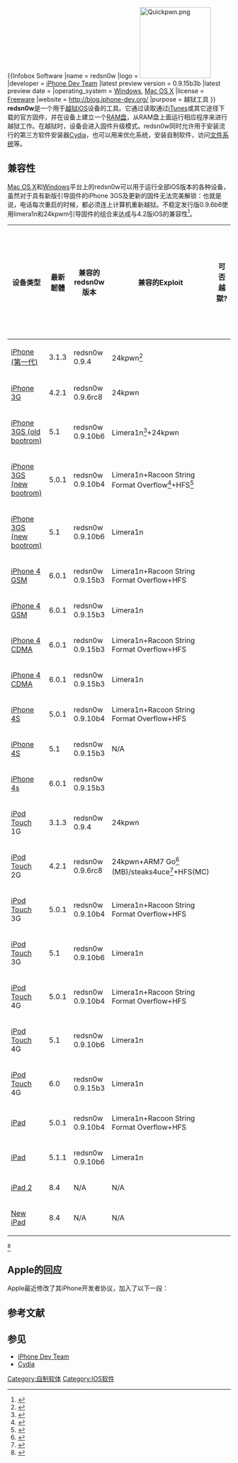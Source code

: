{{lowercase}}  
{{noteTA|G1=IT}}  
{{Infobox Software  
|name = redsn0w  
|logo = [[File:Quickpwn.png|160px]]  
|developer = [[iPhone_Dev_Team|iPhone Dev Team]]  
|latest preview version = 0.9.15b3b<!-- (Windows),0.9.15b3b (Mac), 0.9.15b3b   -->
|latest preview date = {{Start date and age|2012|11|01}}<!--(Mac) {{Start date and age|2012|11|01}(Windows)-->
|operating_system = [[Microsoft_Windows|Windows]], [[Mac_OS_X|Mac OS X]]  
|license = [[Freeware|Freeware]] 
|website = http://blog.iphone-dev.org/{{Wayback|url=http://blog.iphone-dev.org/ |date=20080529143422 }}  
|purpose = 越狱工具  
}}  
'''redsn0w'''是一个用于[[iOS越狱|越狱]][[iOS|iOS]]设备的工具。它通过读取通过[[iTunes|iTunes]]或其它途径下载的官方固件，并在设备上建立一个[[RAM盘|RAM盘]]，从RAM盘上面运行相应程序来进行越狱工作。在越狱时，设备会进入固件升级模式。redsn0w同时允许用于安装流行的第三方软件安装器[[Cydia|Cydia]]，也可以用来优化系统，安装自制软件，访问[[文件系统|文件系统]]等。
  

==兼容性==   
[[Mac_OS_X|Mac OS X]]和[[Windows|Windows]]平台上的redsn0w可以用于运行全部iOS版本的各种设备，虽然对于具有新版引导固件的iPhone 3GS及更新的固件无法完美解锁：也就是说，电话每次重启的时候，都必须连上计算机重新越狱。不稳定发行版0.9.6b6使用limera1n和24kpwm引导固件的组合来达成与4.2版iOS的兼容性<ref name="red0.9.6b6">{{Cite web|url=http://blog.iphone-dev.org/|title=redsn0w 0.9.6b6|date=2010-09-21|work=DevTeam Portal|accessdate=2010-11-26|archive-date=2008-05-29|archive-url=https://web.archive.org/web/20080529143422/http://blog.iphone-dev.org/|dead-url=no}}</ref>。   

{| class="wikitable"   
|-   
! 设备类型 !! 最新韌體 !! 兼容的redsn0w版本 !! 兼容的Exploit !! 可否越獄? !! 是否需要计算机引导   
|-   
| [[iPhone_(第一代)|iPhone (第一代)]] || 3.1.3 || redsn0w 0.9.4 || 24kpwn<ref>{{cite web |url= http://theiphonewiki.com/wiki/index.php?title=0x24000_Segment_Overflow |title= 24kpwn |accessdate= 2012-04-19 |work= The iPhone Wiki |archive-date= 2012-04-23 |archive-url= https://web.archive.org/web/20120423125823/http://theiphonewiki.com/wiki/index.php?title=0x24000_Segment_Overflow |dead-url= no }}</ref> || {{Yes}} || 否   
|-   
| [[iPhone_3G|iPhone 3G]] || 4.2.1 || redsn0w 0.9.6rc8 || 24kpwn || {{Yes}} || 否   
|-   
| [[iPhone_3GS|iPhone 3GS (old bootrom)]] || 5.1 || redsn0w 0.9.10b6 || Limera1n<ref name="limera1n">{{cite web |url= http://theiphonewiki.com/wiki/index.php?title=Limera1n |title= limera1n |accessdate= 2012-04-19 |work= The iPhone Wiki |archive-date= 2012-04-06 |archive-url= https://web.archive.org/web/20120406182139/http://theiphonewiki.com/wiki/index.php?title=Limera1n |dead-url= no }}</ref>+24kpwn || {{Yes}} || 否   
|-   
| [[iPhone_3GS|iPhone 3GS (new bootrom)]] || 5.0.1 || redsn0w 0.9.10b4 || Limera1n+Racoon String Format Overflow<ref name="raccon">{{cite web |url= http://theiphonewiki.com/wiki/index.php?title=Racoon_String_Format_Overflow_Exploit |title= Racoon String Format Overflow |accessdate= 2012-04-19 |work= The iPhone Wiki |archive-date= 2012-04-23 |archive-url= https://web.archive.org/web/20120423131120/http://www.theiphonewiki.com/wiki/index.php?title=Racoon_String_Format_Overflow_Exploit |dead-url= no }}</ref>+HFS<ref name="HFS">{{cite web |url= http://theiphonewiki.com/wiki/index.php?title=HFS_Heap_Overflow |title= HFS |accessdate= 2012-04-19 |work= The iPhone Wiki |archive-date= 2012-04-17 |archive-url= https://web.archive.org/web/20120417192429/http://theiphonewiki.com/wiki/index.php?title=HFS_Heap_Overflow |dead-url= no }}</ref> || {{Yes}} || 否   
|-   
| [[iPhone_3GS|iPhone 3GS (new bootrom)]] || 5.1 || redsn0w 0.9.10b6 || Limera1n || {{Partial|是}} || 是   
|-   
| [[iPhone_4|iPhone 4 GSM]] || 6.0.1 || redsn0w 0.9.15b3 || Limera1n+Racoon String Format Overflow+HFS || {{Yes}} || 否   
|-   
| [[iPhone_4|iPhone 4 GSM]] || 6.0.1 || redsn0w 0.9.15b3 || Limera1n || {{Partial|是}} || 是   
|-   
| [[iPhone_4|iPhone 4 CDMA]] || 6.0.1 || redsn0w 0.9.15b3 || Limera1n+Racoon String Format Overflow+HFS || {{Yes}} || 否   
|-   
| [[iPhone_4|iPhone 4 CDMA]] || 6.0.1 || redsn0w 0.9.15b3 || Limera1n || {{Partial|是}} || 是   
|-  
| [[iPhone_4S|iPhone 4S]] || 5.0.1 || redsn0w 0.9.10b4 || Limera1n+Racoon String Format Overflow+HFS || {{Yes}} || 否  
|-   
| [[iPhone_4S|iPhone 4S]] || 5.1 || redsn0w 0.9.15b3|| N/A|| {{No}} || N/A  
|-   
| [[iPhone_4s|iPhone 4s]]|| 6.0.1||redsn0w 0.9.15b3|| || ||是
|-
| [[iPod_Touch|iPod Touch]] 1G || 3.1.3 || redsn0w 0.9.4 || 24kpwn || {{Yes}} || 否   
|-   
| [[iPod_Touch|iPod Touch]] 2G || 4.2.1 || redsn0w 0.9.6rc8 || 24kpwn+ARM7 Go<ref name="ARM7Go">{{cite web |url=http://theiphonewiki.com/wiki/index.php?title=ARM7_Go |title=ARM7 Go |accessdate=2012-04-19 |work=The iPhone Wiki |archive-date=2012-05-03 |archive-url=https://web.archive.org/web/20120503024634/http://theiphonewiki.com/wiki/index.php?title=ARM7_Go |dead-url=no }}</ref> (MB)/steaks4uce<ref name="steaks4uce">{{cite web |url=http://theiphonewiki.com/wiki/index.php?title=Usb_control_msg(0xA1,_1)_Exploit |title=steaks4uce |accessdate=2012-04-19 |work=The iPhone Wiki |archive-date=2012-04-23 |archive-url=https://web.archive.org/web/20120423130650/http://www.theiphonewiki.com/wiki/index.php?title=Usb_control_msg(0xA1,_1)_Exploit |dead-url=no }}</ref>+HFS(MC) || {{Yes}} || 否   
|-   
| [[iPod_Touch|iPod Touch]] 3G || 5.0.1 || redsn0w 0.9.10b4 || Limera1n+Racoon String Format Overflow+HFS || {{Yes}} || 否   
|-   
| [[iPod_Touch|iPod Touch]] 3G || 5.1 || redsn0w 0.9.10b6 || Limera1n || {{Partial|是}} || 是   
|-   
| [[iPod_Touch|iPod Touch]] 4G || 5.0.1 || redsn0w 0.9.10b4 || Limera1n+Racoon String Format Overflow+HFS || {{Yes}} || 否   
|-   
| [[iPod_Touch|iPod Touch]] 4G || 5.1 || redsn0w 0.9.10b6 || Limera1n || {{Partial|是}} || 是   
|-   
| [[iPod_Touch|iPod Touch]] 4G || 6.0 || redsn0w 0.9.15b3 || Limera1n || {{Partial|是}} || 是   
|-
| [[iPad|iPad]] || 5.0.1 || redsn0w 0.9.10b4 || Limera1n+Racoon String Format Overflow+HFS || {{Yes}} || 否   
|-   
| [[iPad|iPad]] || 5.1.1 || redsn0w 0.9.10b6 || Limera1n || {{Partial|是}} || 是   
|-  
| [[iPad_2|iPad 2]] || 8.4 || N/A || N/A || {{No}} || N/A  
|-  
| [[iPad_(第三代)|New iPad]] || 8.4 || N/A || N/A || {{No}} || N/A 
|}

<ref name="jailbreak_table">{{Cite web  
|url= http://theiphonewiki.com/wiki/index.php?title=Jailbreak  
|title= The iPhone Wiki上关于越狱的图表  
|accessdate= 2012-04-19  
|work= The iPhone Wiki  
|archive-date= 2012-04-15  
|archive-url= https://web.archive.org/web/20120415085451/http://theiphonewiki.com/wiki/index.php?title=Jailbreak  
|dead-url= no  
}}</ref>

==Apple的回应==  
Apple最近修改了其iPhone开发者协议，加入了以下一段：  
{{quote|3.2 Use of the Apple Software
(e)You will not, through use of the Apple Software, services or otherwise, create any Application or other program that would disable, hack or otherwise interfere with the Security Solution, or any security, digital signing, digital rights management, verification or authentication mechanisms implemented in or by the iPhone operating system software, iPod touch operating system software, this Apple Software, any services or other Apple software or technology, or enable others to do so...|Apple|<ref name="iPhone_Developer_Program_License_Agreement">{{cite web|url=https://www.eff.org/files/20100302_iphone_dev_agr.pdf|work=EFF|title=iPhone Developer Program License Agreement|date=2010-03-02|accessdate=2012-04-24}}</ref>}}

==参考文献==  
{{reflist}}  

==参见==  
* [[iPhone_Dev_Team|iPhone Dev Team]]  
* [[Cydia|Cydia]]  

[[Category:自制软体|Category:自制软体]]  
[[Category:IOS软件|Category:IOS软件]]